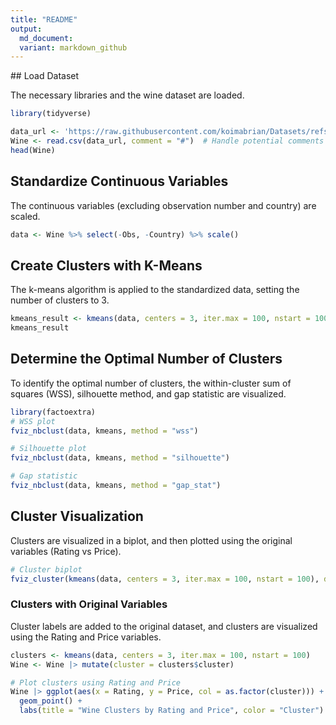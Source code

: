 ```yaml
---
title: "README"
output:
  md_document:
  variant: markdown_github
---
```

  
  ## Load Dataset
  
  The necessary libraries and the wine dataset are loaded.

```r
library(tidyverse)

data_url <- 'https://raw.githubusercontent.com/koimabrian/Datasets/refs/heads/main/Wine.csv'
Wine <- read.csv(data_url, comment = "#")  # Handle potential comments in the CSV
head(Wine)
```

## Standardize Continuous Variables

The continuous variables (excluding observation number and country) are scaled.

```r
data <- Wine %>% select(-Obs, -Country) %>% scale()
```

## Create Clusters with K-Means

The k-means algorithm is applied to the standardized data, setting the number of clusters to 3.

```r
kmeans_result <- kmeans(data, centers = 3, iter.max = 100, nstart = 100)
kmeans_result
```

## Determine the Optimal Number of Clusters

To identify the optimal number of clusters, the within-cluster sum of squares (WSS), silhouette method, and gap statistic are visualized.

```r
library(factoextra)
# WSS plot
fviz_nbclust(data, kmeans, method = "wss")

# Silhouette plot
fviz_nbclust(data, kmeans, method = "silhouette")

# Gap statistic
fviz_nbclust(data, kmeans, method = "gap_stat")
```

## Cluster Visualization

Clusters are visualized in a biplot, and then plotted using the original variables (Rating vs Price).

```r
# Cluster biplot
fviz_cluster(kmeans(data, centers = 3, iter.max = 100, nstart = 100), data = data)
```

### Clusters with Original Variables

Cluster labels are added to the original dataset, and clusters are visualized using the Rating and Price variables.

```r
clusters <- kmeans(data, centers = 3, iter.max = 100, nstart = 100)
Wine <- Wine |> mutate(cluster = clusters$cluster)

# Plot clusters using Rating and Price
Wine |> ggplot(aes(x = Rating, y = Price, col = as.factor(cluster))) + 
  geom_point() + 
  labs(title = "Wine Clusters by Rating and Price", color = "Cluster")
```
